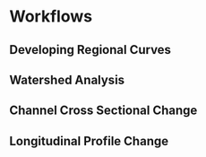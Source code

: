 # Workflows

## Developing Regional Curves

## Watershed Analysis

## Channel Cross Sectional Change

## Longitudinal Profile Change
